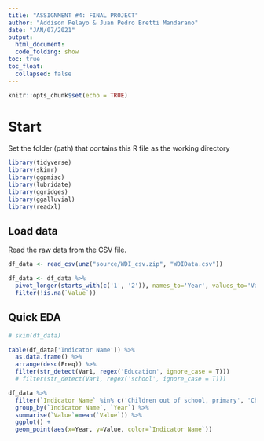 ```yaml
---
title: "ASSIGNMENT #4: FINAL PROJECT"
author: "Addison Pelayo & Juan Pedro Bretti Mandarano"
date: "JAN/07/2021"
output:
  html_document:
  code_folding: show
toc: true
toc_float:
  collapsed: false
---
```

  
```r
knitr::opts_chunk$set(echo = TRUE)
```

# Start

Set the folder (path) that contains this R file as the working directory

```r
library(tidyverse)
library(skimr)
library(ggpmisc)
library(lubridate)
library(ggridges)
library(ggalluvial)
library(readxl)
```

## Load data

Read the raw data from the CSV file.

```r
df_data <- read_csv(unz("source/WDI_csv.zip", "WDIData.csv"))
```

```r
df_data <- df_data %>% 
  pivot_longer(starts_with(c('1', '2')), names_to='Year', values_to='Value') %>% 
  filter(!is.na(`Value`))
```

## Quick EDA

```r
# skim(df_data)
```

```r
table(df_data['Indicator Name']) %>% 
  as.data.frame() %>% 
  arrange(desc(Freq)) %>% 
  filter(str_detect(Var1, regex('Education', ignore_case = T)))
  # filter(str_detect(Var1, regex('school', ignore_case = T)))
```


```r
df_data %>% 
  filter(`Indicator Name` %in% c('Children out of school, primary', 'Children out of school, primary, female', 'Children out of school, primary, male')) %>% 
  group_by(`Indicator Name`, `Year`) %>% 
  summarise(`Value`=mean(`Value`)) %>% 
  ggplot() +
  geom_point(aes(x=Year, y=Value, color=`Indicator Name`))
```





